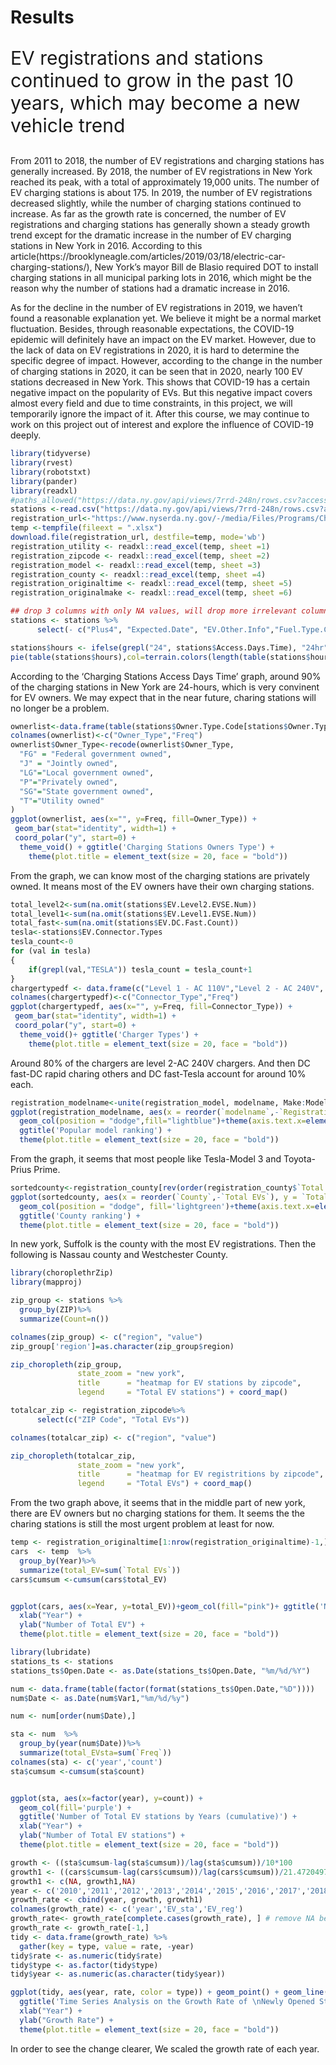 # Results


<p style="font-size:30px;"> EV registrations and stations continued to grow in the past 10 years, which may become a new vehicle trend </p>


From 2011 to 2018, the number of EV registrations and charging stations has generally increased. By 2018, the number of EV registrations in New York reached its peak, with a total of approximately 19,000 units. The number of EV charging stations is about 175. In 2019, the number of EV registrations decreased slightly, while the number of charging stations continued to increase. As far as the growth rate is concerned, the number of EV registrations and charging stations has generally shown a steady growth trend except for the dramatic increase in the number of EV charging stations in New York in 2016. According to this article(https://brooklyneagle.com/articles/2019/03/18/electric-car-charging-stations/), New York's mayor Bill de Blasio required DOT to install charging stations in all municipal parking lots in 2016, which might be the reason why the number of stations had a dramatic increase in 2016. 

As for the decline in the number of EV registrations in 2019, we haven't found a reasonable explanation yet. We believe it might be a normal market fluctuation. Besides, through reasonable expectations, the COVID-19 epidemic will definitely have an impact on the EV market. However, due to the lack of data on EV registrations in 2020, it is hard to determine the specific degree of impact. However, according to the change in the number of charging stations in 2020, it can be seen that in 2020,  nearly 100  EV stations decreased in New York. This shows that COVID-19 has a certain negative impact on the popularity of EVs. But this negative impact covers almost every field and due to time constraints, in this project, we will temporarily ignore the impact of it. After this course, we may continue to work on this project out of interest and explore the influence of COVID-19 deeply.


```r
library(tidyverse)
library(rvest)
library(robotstxt)
library(pander)
library(readxl)
#paths_allowed("https://data.ny.gov/api/views/7rrd-248n/rows.csv?accessType=DOWNLOAD&sorting=true")
stations <-read.csv("https://data.ny.gov/api/views/7rrd-248n/rows.csv?accessType=DOWNLOAD&sorting=true")
registration_url<-"https://www.nyserda.ny.gov/-/media/Files/Programs/ChargeNY/EV-Registration-Tables.xlsx"
temp <-tempfile(fileext = ".xlsx")
download.file(registration_url, destfile=temp, mode='wb')
registration_utility <- readxl::read_excel(temp, sheet =1)
registration_zipcode <- readxl::read_excel(temp, sheet =2)
registration_model <- readxl::read_excel(temp, sheet =3)
registration_county <- readxl::read_excel(temp, sheet =4)
registration_originaltime <- readxl::read_excel(temp, sheet =5)
registration_originalmake <- readxl::read_excel(temp, sheet =6)

```


```r
## drop 3 columns with only NA values, will drop more irrelevant columns. Fuel Type Code has ELEV only. State has NY only. Status Code has E only
stations <- stations %>%
      select(- c("Plus4", "Expected.Date", "EV.Other.Info","Fuel.Type.Code","State","Station.Phone","Status.Code"))
```



```r
stations$hours <- ifelse(grepl("24", stations$Access.Days.Time), "24hr", "other")
pie(table(stations$hours),col=terrain.colors(length(table(stations$hours))),radius=0.9,main = "Charging Stations Access Days Time")
```
 
According to the 'Charging Stations Access Days Time' graph, around 90% of the charging stations in New York are 24-hours, which is very convinent for EV owners. We may expect that in the near future, charing stations will no longer be a problem.
 
 
     

```r
ownerlist<-data.frame(table(stations$Owner.Type.Code[stations$Owner.Type.Code!=""]))
colnames(ownerlist)<-c("Owner_Type","Freq")
ownerlist$Owner_Type<-recode(ownerlist$Owner_Type,
  "FG" = "Federal government owned",
  "J" = "Jointly owned",
  "LG"="Local government owned",
  "P"="Privately owned",
  "SG"="State government owned",
  "T"="Utility owned"
)
ggplot(ownerlist, aes(x="", y=Freq, fill=Owner_Type)) +
 geom_bar(stat="identity", width=1) +
 coord_polar("y", start=0) +
  theme_void() + ggtitle('Charging Stations Owners Type') + 
    theme(plot.title = element_text(size = 20, face = "bold"))
```

From the graph, we can know most of the charging stations are privately owned. It means most of the EV owners have their own charging stations. 




```r
total_level2<-sum(na.omit(stations$EV.Level2.EVSE.Num))
total_level1<-sum(na.omit(stations$EV.Level1.EVSE.Num))
total_fast<-sum(na.omit(stations$EV.DC.Fast.Count))
tesla<-stations$EV.Connector.Types
tesla_count<-0
for (val in tesla)
{
    if(grepl(val,"TESLA")) tesla_count = tesla_count+1
}
chargertypedf <- data.frame(c("Level 1 - AC 110V","Level 2 - AC 240V", "DC Fast - DC Rapid Charging Others","DC Fast - Tesla"), c(total_level1,total_level2,total_fast-tesla_count,tesla_count))
colnames(chargertypedf)<-c("Connector_Type","Freq")
ggplot(chargertypedf, aes(x="", y=Freq, fill=Connector_Type)) +
 geom_bar(stat="identity", width=1) +
 coord_polar("y", start=0) +
  theme_void()+ ggtitle('Charger Types') + 
    theme(plot.title = element_text(size = 20, face = "bold"))
```

Around 80% of the chargers are level 2-AC 240V chargers. And then DC fast-DC rapid charing others and DC fast-Tesla account for around 10% each.





```r
registration_modelname<-unite(registration_model, modelname, Make:Model, sep='-')[rev(order(registration_model$Registrations)),][-1,]
ggplot(registration_modelname, aes(x = reorder(`modelname`,-`Registrations`), y = `Registrations`)) +
  geom_col(position = "dodge",fill="lightblue")+theme(axis.text.x=element_text(angle=90, hjust=1))+labs(x="Make-Model") + 
  ggtitle('Popular model ranking') + 
  theme(plot.title = element_text(size = 20, face = "bold"))
```


From the graph, it seems that most people like Tesla-Model 3 and Toyota-Prius Prime. 



```r
sortedcounty<-registration_county[rev(order(registration_county$`Total EVs`)),][-1,]
ggplot(sortedcounty, aes(x = reorder(`County`,-`Total EVs`), y = `Total EVs`)) +
  geom_col(position = "dodge", fill='lightgreen')+theme(axis.text.x=element_text(angle=90, hjust=1))+labs(x="County")+ 
  ggtitle('County ranking') + 
  theme(plot.title = element_text(size = 20, face = "bold"))
```

In new york, Suffolk is the county with the most EV registrations. Then the following is Nassau county and Westchester County.




```r
library(choroplethrZip)
library(mapproj)

zip_group <- stations %>%
  group_by(ZIP)%>%
  summarize(Count=n())

colnames(zip_group) <- c("region", "value")
zip_group['region']=as.character(zip_group$region)

zip_choropleth(zip_group, 
               state_zoom = "new york", 
               title      = "heatmap for EV stations by zipcode",
               legend     = "Total EV stations") + coord_map()  

```


```r
totalcar_zip <- registration_zipcode%>%
      select(c("ZIP Code", "Total EVs"))

colnames(totalcar_zip) <- c("region", "value")

zip_choropleth(totalcar_zip, 
               state_zoom = "new york", 
               title      = "heatmap for EV registritions by zipcode",
               legend     = "Total EVs") + coord_map()  
```


From the two graph above, it seems that in the middle part of new york, there are EV owners but no charging stations for them. It seems the the charing stations is still the most urgent problem at least for now.



```r
temp <- registration_originaltime[1:nrow(registration_originaltime)-1,]
cars  <- temp  %>%
  group_by(Year)%>%
  summarize(total_EV=sum(`Total EVs`))
cars$cumsum <-cumsum(cars$total_EV)


ggplot(cars, aes(x=Year, y=total_EV))+geom_col(fill="pink")+ ggtitle('Number of Total EV by Years (cumulative)') + 
  xlab("Year") +
  ylab("Number of Total EV") + 
  theme(plot.title = element_text(size = 20, face = "bold"))
```


```r
library(lubridate)
stations_ts <- stations
stations_ts$Open.Date <- as.Date(stations_ts$Open.Date, "%m/%d/%Y")

num <- data.frame(table(factor(format(stations_ts$Open.Date,"%D"))))
num$Date <- as.Date(num$Var1,"%m/%d/%y")

num <- num[order(num$Date),]

sta <- num  %>%
  group_by(year(num$Date))%>%
  summarize(total_EVsta=sum(`Freq`))
colnames(sta) <- c('year','count')
sta$cumsum <-cumsum(sta$count)


ggplot(sta, aes(x=factor(year), y=count)) +
  geom_col(fill='purple') +
  ggtitle('Number of Total EV stations by Years (cumulative)') + 
  xlab("Year") +
  ylab("Number of Total EV stations") + 
  theme(plot.title = element_text(size = 20, face = "bold"))
```





```r
growth <- ((sta$cumsum-lag(sta$cumsum))/lag(sta$cumsum))/10*100
growth1 <- ((cars$cumsum-lag(cars$cumsum))/lag(cars$cumsum))/21.4720497*100
growth1 <- c(NA, growth1,NA)
year <- c('2010','2011','2012','2013','2014','2015','2016','2017','2018','2019','2020')
growth_rate <- cbind(year, growth, growth1)
colnames(growth_rate) <- c('year','EV_sta','EV_reg')
growth_rate<- growth_rate[complete.cases(growth_rate), ] # remove NA because can't graph with NAs
growth_rate <- growth_rate[-1,]
tidy <- data.frame(growth_rate) %>%
  gather(key = type, value = rate, -year)
tidy$rate <- as.numeric(tidy$rate)
tidy$type <- as.factor(tidy$type)
tidy$year <- as.numeric(as.character(tidy$year))

ggplot(tidy, aes(year, rate, color = type)) + geom_point() + geom_line() + 
  ggtitle('Time Series Analysis on the Growth Rate of \nNewly Opened Stations and Newly Registered EVs \nper Year') + 
  xlab("Year") +
  ylab("Growth Rate") + 
  theme(plot.title = element_text(size = 20, face = "bold"))
```

In order to see the change clearer, We scaled the growth rate of each year.






